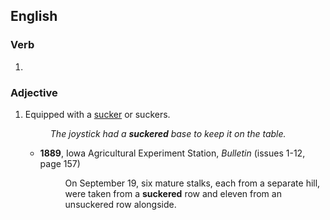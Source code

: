 ==English==

===Verb===
{{head|en|verb form}}

# {{en-past of|sucker}}

===Adjective===
{{en-adj|-}}

# Equipped with a [[sucker]] or suckers.
#: ''The joystick had a '''suckered''' base to keep it on the table.''
#* '''1889''', Iowa Agricultural Experiment Station, ''Bulletin'' (issues 1-12, page 157)
#*: On September 19, six mature stalks, each from a separate hill, were taken from a '''suckered''' row and eleven from an unsuckered row alongside.